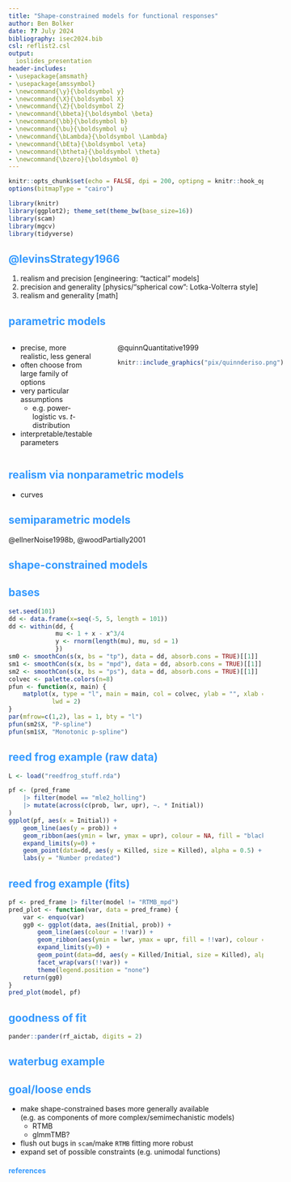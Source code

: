 ```yaml
---
title: "Shape-constrained models for functional responses"
author: Ben Bolker
date: ?? July 2024
bibliography: isec2024.bib
csl: reflist2.csl
output:
  ioslides_presentation
header-includes:
- \usepackage{amsmath}
- \usepackage{amssymbol}
- \newcommand{\y}{\boldsymbol y}
- \newcommand{\X}{\boldsymbol X}
- \newcommand{\Z}{\boldsymbol Z}
- \newcommand{\bbeta}{\boldsymbol \beta}
- \newcommand{\bb}{\boldsymbol b}
- \newcommand{\bu}{\boldsymbol u}
- \newcommand{\bLambda}{\boldsymbol \Lambda}
- \newcommand{\bEta}{\boldsymbol \eta}
- \newcommand{\btheta}{\boldsymbol \theta}
- \newcommand{\bzero}{\boldsymbol 0}
---
```


<style>
.refs {
   font-size: 14px;
}
h2 { 
 color: #3399ff;		
}
h3 { 
 color: #3399ff;		
}
.title-slide {
   background-color: #55bbff;
}

.pre {
  height: 30pc;
  overflow-y: scroll;
}

<!-- https://stackoverflow.com/questions/50378349/force-column-break-in-rmarkdown-ioslides-columns-2-layout -->
.forceBreak { -webkit-column-break-after: always; break-after: column; }
</style>

```r
knitr::opts_chunk$set(echo = FALSE, dpi = 200, optipng = knitr::hook_optipng)
options(bitmapType = "cairo")
```

```r
library(knitr)
library(ggplot2); theme_set(theme_bw(base_size=16))
library(scam)
library(mgcv)
library(tidyverse)
```

## @levinsStrategy1966

1. realism and precision [engineering: "tactical" models]
2. precision and generality [physics/"spherical cow": Lotka-Volterra style]
3. realism and generality [math]

## parametric models

:::: {style="display: grid; grid-template-columns: 1fr 1fr; grid-column-gap: 50px;"}

::: {}

- precise, more realistic, less general
- often choose from large family of options
- very particular assumptions
   - e.g. power-logistic vs. $t$-distribution
- interpretable/testable parameters

:::

::: {}

@quinnQuantitative1999

```r
knitr::include_graphics("pix/quinnderiso.png")
```

:::

::::

## realism via nonparametric models

* curves

## semiparametric models

@ellnerNoise1998b, @woodPartially2001

## shape-constrained models


## bases

```r
set.seed(101)
dd <- data.frame(x=seq(-5, 5, length = 101))
dd <- within(dd, {
             mu <- 1 + x - x^3/4
             y <- rnorm(length(mu), mu, sd = 1)
             })
sm0 <- smoothCon(s(x, bs = "tp"), data = dd, absorb.cons = TRUE)[[1]]
sm1 <- smoothCon(s(x, bs = "mpd"), data = dd, absorb.cons = TRUE)[[1]]
sm2 <- smoothCon(s(x, bs = "ps"), data = dd, absorb.cons = TRUE)[[1]]
colvec <- palette.colors(n=8)
pfun <- function(x, main) {
    matplot(x, type = "l", main = main, col = colvec, ylab = "", xlab = "",
            lwd = 2)
}
par(mfrow=c(1,2), las = 1, bty = "l")
pfun(sm2$X, "P-spline")
pfun(sm1$X, "Monotonic p-spline")
```


## reed frog example (raw data)

```r
L <- load("reedfrog_stuff.rda")
```

```r
pf <- (pred_frame
    |> filter(model == "mle2_holling")
    |> mutate(across(c(prob, lwr, upr), ~. * Initial))
)
ggplot(pf, aes(x = Initial)) +
    geom_line(aes(y = prob)) +
    geom_ribbon(aes(ymin = lwr, ymax = upr), colour = NA, fill = "black", alpha = 0.3) +
    expand_limits(y=0) +
    geom_point(data=dd, aes(y = Killed, size = Killed), alpha = 0.5) +
    labs(y = "Number predated")
```

## reed frog example (fits)

```r
pf <- pred_frame |> filter(model != "RTMB_mpd")
pred_plot <- function(var, data = pred_frame) {
    var <- enquo(var)
    gg0 <- ggplot(data, aes(Initial, prob)) +
        geom_line(aes(colour = !!var)) +
        geom_ribbon(aes(ymin = lwr, ymax = upr, fill = !!var), colour = NA, alpha = 0.5) +
        expand_limits(y=0) +
        geom_point(data=dd, aes(y = Killed/Initial, size = Killed), alpha = 0.5) +
        facet_wrap(vars(!!var)) +
        theme(legend.position = "none")
    return(gg0)
}
pred_plot(model, pf)
```

## goodness of fit

```r
pander::pander(rf_aictab, digits = 2)
```

## waterbug example

## goal/loose ends

* make shape-constrained bases more generally available  
(e.g. as components of more complex/semimechanistic models)
    * RTMB
	* glmmTMB?
* flush out bugs in `scam`/make `RTMB` fitting more robust	
* expand set of possible constraints (e.g. unimodal functions)

<!-- https://bookdown.org/yihui/rmarkdown-cookbook/multi-column.html -->

<!--
:::: {style="display: grid; grid-template-columns: 1fr 1fr; grid-column-gap: 50px;"}

::: {}

:::

::: {}

```r
## knitr::include_graphics("pix/dependency_2x.png")
```

:::

::::
-->



## references {.refs .columns-2 .pre}

